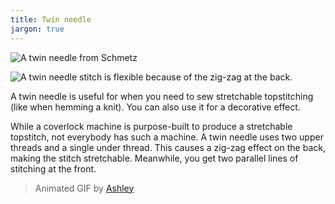 ```yaml
---
title: Twin needle
jargon: true
---
```


![A twin needle from Schmetz](twin-needle.jpg)

![A twin needle stitch is flexible because of the zig-zag at the back.](twin-needle.gif)

A twin needle is useful for when you need to sew stretchable topstitching (like when hemming a knit). You can also use it for a decorative effect.

While a coverlock machine is purpose-built to produce a stretchable topstitch, not everybody has such a machine. A twin needle uses two upper threads and a single under thread. This causes a zig-zag effect on the back, making the stitch stretchable. Meanwhile, you get two parallel lines of stitching at the front.

> Animated GIF by [Ashley](http://www.makeit-loveit.com/2011/05/sewing-tips-basic-stitches-plus-double.html)

